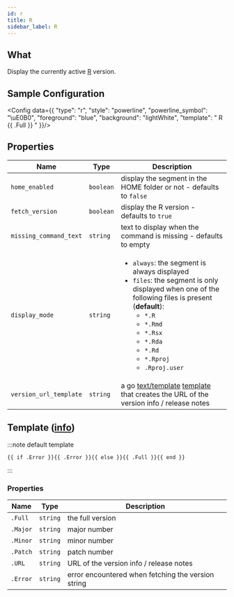 ```yaml
---
id: r
title: R
sidebar_label: R
---
```


## What

Display the currently active [R][r-homepage] version.

## Sample Configuration


<Config data={{
  "type": "r",
  "style": "powerline",
  "powerline_symbol": "\uE0B0",
  "foreground": "blue",
  "background": "lightWhite",
  "template": " R {{ .Full }} "
}}/>

## Properties

| Name                   | Type      | Description                                                                                                                                                                                                                                                                                        |
| ---------------------- | --------- | -------------------------------------------------------------------------------------------------------------------------------------------------------------------------------------------------------------------------------------------------------------------------------------------------- |
| `home_enabled`         | `boolean` | display the segment in the HOME folder or not - defaults to `false`                                                                                                                                                                                                                                |
| `fetch_version`        | `boolean` | display the R version - defaults to `true`                                                                                                                                                                                                                                                         |
| `missing_command_text` | `string`  | text to display when the command is missing - defaults to empty                                                                                                                                                                                                                                    |
| `display_mode`         | `string`  | <ul><li>`always`: the segment is always displayed</li><li>`files`: the segment is only displayed when one of the following files is present (**default**):<ul><li>`*.R`</li><li>`*.Rmd`</li><li>`*.Rsx`</li><li>`*.Rda`</li><li>`*.Rd`</li><li>`*.Rproj`</li><li>`.Rproj.user`</li></ul></li></ul> |
| `version_url_template` | `string`  | a go [text/template][go-text-template] [template][templates] that creates the URL of the version info / release notes                                                                                                                                                                              |

## Template ([info][templates])

:::note default template

```template
{{ if .Error }}{{ .Error }}{{ else }}{{ .Full }}{{ end }}
```

:::

### Properties

| Name     | Type     | Description                                        |
| -------- | -------- | -------------------------------------------------- |
| `.Full`  | `string` | the full version                                   |
| `.Major` | `string` | major number                                       |
| `.Minor` | `string` | minor number                                       |
| `.Patch` | `string` | patch number                                       |
| `.URL`   | `string` | URL of the version info / release notes            |
| `.Error` | `string` | error encountered when fetching the version string |

[go-text-template]: https://golang.org/pkg/text/template/
[templates]: /docs/configuration/templates
[r-homepage]: https://www.r-project.org/
